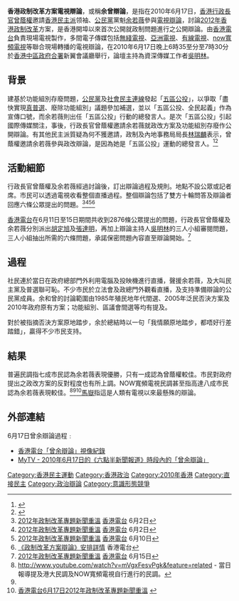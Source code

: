 {{Infobox Debate
|name = 政制改革方案電視辯論<br><small>[[2012年香港政制改革|2012年香港政制改革]]一部分</small>
|image=
|caption=
|date = 2010年6月17日
|duration = 晚上6時35分至7時30分
|location = [[香港|香港]][[中區政府合署|中區政府合署]]新翼會議廳
|result = 普遍民調指七成市民認為余若薇表現優勝，只有一成認為曾蔭權較佳。市民對政府提出之政改方案的反對程度也有所上調。<ref name="#1">{{Cite web |url=http://www.rthk.org.hk/rthk/news/expressnews/20100617/news_20100617_55_676413.htm/ |title=香港電台6月17日2012年政制改革專題新聞重溫 |access-date=2010-08-18 |archive-date=2010-06-26 |archive-url=https://web.archive.org/web/20100626085213/http://www.rthk.org.hk/rthk/news/expressnews/20100617/news_20100617_55_676413.htm |dead-url=no }}</ref><ref name="rthknew9">{{Cite web |url=http://www.rthk.org.hk/rthk/news/expressnews/20100617/news_20100617_55_676450.htm/ |title=香港電台6月17日2012年政制改革專題新聞重溫 |access-date=2010-08-18 |archive-date=2010-06-20 |archive-url=https://web.archive.org/web/20100620173145/http://www.rthk.org.hk/rthk/news/expressnews/20100617/news_20100617_55_676450.htm |dead-url=no }}</ref>
|participants = [[余若薇|余若薇]]、[[曾蔭權|曾蔭權]]
}}
'''香港政制改革方案電視辯論'''，或稱'''余曾辯論'''，是指在2010年6月17日，[[香港行政長官|香港行政長官]][[曾蔭權|曾蔭權]]邀請[[香港民主派|香港民主派]]领袖、[[公民黨_(香港)|公民黨]]黨魁[[余若薇|余若薇]]參與[[電視辯論|電視辯論]]，討論[[2012年香港政制改革|2012年香港政制改革]]方案，是香港開埠以來首次公開就政制問題進行之公開辯論。由[[香港電台|香港電台]]負責現場電視製作，多間電子傳媒包括[[無綫電視|無綫電視]]、[[亞洲電視|亞洲電視]]、[[香港有線電視|有線電視]]、[[now寬頻電視|now寬頻電視]]等聯合現場轉播的電視辯論，在2010年6月17日晚上6時35至分至7時30分於[[香港|香港]][[中區政府合署|中區政府合署]]新翼會議廳舉行，論壇主持為資深傳媒工作者[[吳明林|吳明林]]。

==背景==
{{main|五區總辭|真普選}}
建基於功能組別存廢問題，[[公民黨_(香港)|公民黨]]及[[社會民主連線|社會民主連線]]發起「[[五區公投|五區公投]]」，以爭取「盡快實現[[真普選|真普選]]、廢除功能組別」議題參加補選，並以「五區公投、全民起義」作為宣傳口號，而余若薇則出任「五區公投」行動的總發言人。是次「五區公投」引起國際傳媒關注，事後，行政長官曾蔭權邀請余若薇就政改方案及功能組別存廢作公開辯論。有其他民主派質疑為何不獲邀請，政制及內地事務局局長[[林瑞麟|林瑞麟]]表示，曾蔭權邀請余若薇參與政改辯論，是因為她是「五區公投」運動的總發言人。<ref>{{Cite web |url=http://hk.news.yahoo.com/article/100520/18/i4iy.html |title=存档副本 |accessdate=2010-08-20 |archive-date=2010-05-24 |archive-url=https://web.archive.org/web/20100524005001/http://hk.news.yahoo.com/article/100520/18/i4iy.html |dead-url=no }}</ref><ref>{{Cite web |url=http://paper.wenweipo.com/2010/05/21/HK1005210001.htm |title=存档副本 |access-date=2010-08-20 |archive-url=https://web.archive.org/web/20100524160425/http://paper.wenweipo.com/2010/05/21/HK1005210001.htm |archive-date=2010-05-24 |dead-url=yes }}</ref>

==活動細節==
行政長官曾蔭權及余若薇經過討論後，訂出辯論過程及規則。地點不設公眾或記者席。市民可以透過電視收看整個直播過程。整個辯論包括了雙方十輪問答及辯論者回應六條公眾提出的問題。<ref>[http://www.rthk.org.hk/rthk/news/expressnews/20100602/news_20100602_55_672776.htm/ 2012年政制改革專題新聞重溫] [[香港電台|香港電台]] 6月2日</ref><ref>[http://www.rthk.org.hk/rthk/news/expressnews/20100602/news_20100602_55_672691.htm/ 2012年政制改革專題新聞重溫]{{dead link|date=2018年3月 |bot=InternetArchiveBot |fix-attempted=yes }} [[香港電台|香港電台]] 6月2日</ref><ref>[http://www.rthk.org.hk/rthk/news/expressnews/20100610/news_20100610_55_674578.htm/ 2012年政制改革專題新聞重溫]{{dead link|date=2018年3月 |bot=InternetArchiveBot |fix-attempted=yes }} [[香港電台|香港電台]] 6月10日</ref><ref>[http://www.rthk.org.hk/special/politicalreform/arrangement.htm/ 《政制改革方案辯論》安排詳情] {{Wayback|url=http://www.rthk.org.hk/special/politicalreform/arrangement.htm/ |date=20100620170548 }}香港電台</ref>  

[[香港電台|香港電台]]在6月11日至15日期間共收到2876條公眾提出的問題，行政長官曾蔭權及余若薇分別派出[[胡定旭|胡定旭]]及[[張達明_(教授)|張達明]]，再加上辯論主持人[[吳明林|吳明林]]的三人小組審閱問題，三人小組抽出所需的六條問題，承諾保密問題內容直至辯論開始。<ref>[http://www.rthk.org.hk/rthk/news/expressnews/20100615/news_20100615_55_675800.htm/ 2012年政制改革專題新聞重溫] {{Wayback|url=http://www.rthk.org.hk/rthk/news/expressnews/20100615/news_20100615_55_675800.htm/ |date=20100618115213 }}[[香港電台|香港電台]] 6月15日</ref>

==過程==
社民連於當日在政府總部門外利用電腦及投映機進行直播，聲援余若薇，及大叫民主黨及普選聯可恥。不少市民於立法會及政總門外觀看直播，及支持準備辯論的公民黨成員。余和曾的討論範圍由1985年殖民地年代間選、2005年泛民否決方案及2010年政府原有方案；功能組別、區議會間選等均有提及。

對於被指摘否決方案原地踏步，余於總結時以一句「我情願原地踏步，都唔好行差踏錯」，贏得不少市民支持。

==結果==
普遍民調指七成市民認為余若薇表現優勝，只有一成認為曾蔭權較佳。市民對政府提出之政改方案的反對程度也有所上調。NOW寬頻電視民調甚至指高達八成市民認為余若薇表現較佳。<ref>http://www.youtube.com/watch?v=mVgxFesvPgk&feature=related {{Wayback|url=http://www.youtube.com/watch?v=mVgxFesvPgk&feature=related |date=20200901083341 }} - 當日報導提及港大民調及NOW寬頻電視自行進行的民調。</ref><ref name="#1"/><ref name="rthknew9">[http://www.rthk.org.hk/rthk/news/expressnews/20100617/news_20100617_55_676450.htm/ 香港電台6月17日2012年政制改革專題新聞重溫] {{webarchive|url=https://web.archive.org/web/20100620173145/http://www.rthk.org.hk/rthk/news/expressnews/20100617/news_20100617_55_676450.htm |date=2010-06-20 }}</ref>[[馬嶽|馬嶽]]指這是人類有電視以來最懸殊的辯論。

==外部連結==
{{reflist}}
6月17日曾余辯論過程﹕
*[https://web.archive.org/web/20100621120431/http://www.rthk.org.hk/special/politicalreform/video_hq_player.htm 香港電台「曾余辯論」視像紀錄]
*[https://web.archive.org/web/20100620192344/http://mytv.tvb.com/news/newsat630/108632#page-1 MyTV - 2010年6月17日的《六點半新聞報道》時段內的「曾余辯論」]

{{香港選舉}}
{{香港雙普選}}

[[Category:香港民主運動|Category:香港民主運動]]
[[Category:香港政治|Category:香港政治]]
[[Category:2010年香港|Category:2010年香港]]
[[Category:直接民主|Category:直接民主]]
[[Category:政治辯論|Category:政治辯論]]
[[Category:意識形態競爭|Category:意識形態競爭]]